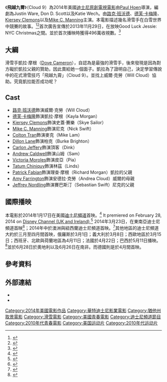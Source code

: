 {{Infobox television film
| name = 飛越九霄<br />Cloud 9
| image = <!-- 檔案不存在 File:Cloud9-logo.png -->
| caption = 
| director = [[Paul_Hoen|Paul Hoen]]
| producer = [[Ashley_Tisdale|Ashley Tisdale]]<br />Jessica Rhoades<br />Kirkland Tibbels<br />[[肖恩·怀特|肖恩·怀特]]<ref>{{cite web | url=http://www.themagazine.ca/2013/12/05/first-look-disney-channel-original-movie-cloud-9/#.Ut1g_NIo5dg | title=First look: Disney Channel Original Movie CLOUD 9 | publisher=The Magazine | accessdate=20 January 2014 | author=Kirsh, Hayley | deadurl=yes | archiveurl=https://web.archive.org/web/20140203100039/http://www.themagazine.ca/2013/12/05/first-look-disney-channel-original-movie-cloud-9/#.Ut1g_NIo5dg | archivedate=2014年2月3日 }}</ref>
| writer = Justin Ware<br />Don D. Scott<br />Katie Wech
| based on = 
| choreographed = 
| starring = [[路克·班沃德|路克·班沃德]]<br />[[德芙·卡梅隆|德芙·卡梅隆]]<br />[[Kiersey_Clemons|Kiersey Clemons]]<br /> [[Mike_Manning_(actor)|Mike C. Manning]]<br /> [[Dillon_Lane|Dillon Lane]]<br /> [[Carlon_Jeffery|Carlon Jeffery]] <br /> [[Patrick_Fabian|Patrick Fabian]]<br /> [[Amy_Farrington|Amy Farrington]]<br /> [[Jeffrey_Nordling|Jeffrey Nordling]]<br /> [[Colton_Tran|Colton Tran]]
| narrated = 

| music = 
| cinematography = Suki Medencevic ASC
| editing = 
| studio = Salty Pictures, Inc<br />Blondie Girl Productions
| distributor = [[Disney-ABC_Domestic_Television|Disney-ABC Domestic Television]]
| network = [[迪士尼頻道|迪士尼頻道]]
| released = {{Film date|TV=y|2014|01|17}}
| runtime = 
| country = 美國
| language = 英語
| budget = 
| gross = 
}}

《'''飛越九霄'''》（Cloud 9）為2014年美國[[迪士尼頻道原創電影列表|迪士尼原創]][[電視電影|電視電影]]由[[Paul_Hoen|Paul Hoen]]導演，編劇為Justin Ware, Don D. Scott以及Katie Wech。由[[路克·班沃德|路克·班沃德]]、[[德芙·卡梅隆|德芙·卡梅隆]]、[[Kiersey_Clemons|Kiersey Clemons]]以及[[Mike_Manning_(actor)|Mike C. Manning]]主演。本電影描述幾名滑雪手在白雪世界中競賽的故事。<ref name=FutonCritic>{{cite web|url=http://www.thefutoncritic.com/news/2013/03/12/disney-channels-worldwide-presents-plan-to-build-on-its-strength-at-annual-meeting-with-advertisers-568010/20130312disney03/ |title=Breaking News - Disney Channels Worldwide Presents Plan to Build on Its Strength at Annual Meeting with Advertisers |publisher=TheFutonCritic.com |date=2013-04-01 |accessdate=2013-08-03}}</ref><ref>{{cite web |last=McNary |first=Dave |url=http://variety.com/2013/tv/news/disney-channel-puts-spotlight-on-dove-cameron-with-series-movie-1200005222/ |title=Disney Channel Puts Spotlight on Dove Cameron with Series, Movie (EXCLUSIVE) |publisher=Variety |date=2013-03-07 |accessdate=2013-08-03 |archive-date=2013-05-31 |archive-url=https://www.webcitation.org/6H25og3OU?url=http://variety.com/2013/tv/news/disney-channel-puts-spotlight-on-dove-cameron-with-series-movie-1200005222/ |dead-url=no }}</ref>首次廣告宣傳於2013年11月29日，在放映Good Luck Jessie: NYC Christmas之間。並於首次播映時獲得496萬收視數。<ref>{{Cite web |url=http://tvbythenumbers.zap2it.com/2014/01/21/friday-cable-ratings-gold-rush-wins-night-cloud-9-wwe-smackdown-bering-sea-gold-helix-more/230518/ |title=存档副本 |access-date=2014-07-24 |archive-date=2014-02-02 |archive-url=https://web.archive.org/web/20140202153446/http://tvbythenumbers.zap2it.com/2014/01/21/friday-cable-ratings-gold-rush-wins-night-cloud-9-wwe-smackdown-bering-sea-gold-helix-more/230518/ |dead-url=yes }}</ref>

==大綱==

滑雪手凱拉‧摩根（[[Dove_Cameron|Dove Cameron]]），自認為是最強的滑雪手，後來發現是因為對方礙於凱拉父親的贊助，因此賣給她一個面子。凱拉為了證明自己，決定學習傳說中的花式滑雪技巧「飛越九霄」（Cloud 9）。並找上威爾‧克勞（Will Cloud）協助。究竟凱拉能否成功呢？

==Cast==
* [[路克·班沃德|路克·班沃德]]飾演威爾‧克勞（Will Cloud）
* [[德芙·卡梅隆|德芙·卡梅隆]]飾演凱拉‧摩根（Kayla Morgan）
* [[Kiersey_Clemons|Kiersey Clemons]]飾演史蓋‧賽樂（Skye Sailor）
* [[Mike_Manning_(actor)|Mike C. Manning]]飾演尼克（Nick Swift）
* [[Colton_Tran|Colton Tran]]飾演麥克（Mike Lam）
* [[Dillon_Lane|Dillon Lane]]飾演柏克（Burke Brighton）
* [[Carlon_Jeffery|Carlon Jeffery]]飾演頂客（Dink）
* [[Andrew_Caldwell|Andrew Caldwell]]飾演山姆（Sam）
* [[Victoria_Moroles|Victoria Moroles]]飾演皮亞（Pia）
* [[Tatum_Chiniquy|Tatum Chiniquy]]飾演林茲（Linds）
* [[Patrick_Fabian|Patrick Fabian]]飾演理查‧摩根（Richard Morgan）凱拉的父親
* [[Amy_Farrington|Amy Farrington]]飾演安德拉‧克勞（Andrea Cloud）威爾的母親
* [[Jeffrey_Nordling|Jeffrey Nordling]]飾演賽巴斯汀（Sebastian Swift）尼克的父親

==國際播映==
本電影於2014年1月17日在美國[[迪士尼頻道|迪士尼頻道]]首映。<ref>{{cite web |url=http://www.family.ca/cloud-9/ |title=存档副本 |accessdate=2015-08-24 |deadurl=yes |archiveurl=https://archive.is/20140122165538/http://www.family.ca/cloud-9/ |archivedate=2014-01-22 }}</ref> It premiered on February 28, 2014 on [[Disney_Channel_(UK_and_Ireland)|Disney Channel (UK and Ireland)]],<ref>{{cite web|url=http://www.disney.co.uk/disney-channel/whats-on|title=What's On|work=disney.co.uk|accessdate=1 March 2014|archive-date=2014-04-13|archive-url=https://web.archive.org/web/20140413034019/http://www.disney.co.uk/disney-channel/whats-on|dead-url=no}}</ref> 2014年3月23日，在東南亞迪士尼頻道首映<ref>{{cite web |url=http://www.disneychannel-asia.com/DisneyChannel/supersites/cloud9/ |title=存档副本 |accessdate=2015-08-24 |deadurl=yes |archiveurl=https://web.archive.org/web/20140315012355/http://www.disneychannel-asia.com/DisneyChannel/supersites/cloud9/ |archivedate=2014-03-15 }}</ref>；2014年中於澳洲與紐西蘭迪士尼頻道首映。<ref>{{Cite web |url=https://twitter.com/DisneyTV_AU/status/429538778370162688 |title=存档副本 |access-date=2014-07-24 |archive-date=2015-09-06 |archive-url=https://web.archive.org/web/20150906115718/https://twitter.com/disneytv_au/status/429538778370162688 |dead-url=no }}</ref>其他地區的迪士尼頻道大約於三月至四月間首映，俄羅斯於3月1日；義大利於3月8日；西歐地區於3月15日；西班牙、北歐與荷蘭地區為4月11日；法國於4月22日；巴西於5月11日播映。<ref>{{Cite web |url=http://anmtv.xpg.uol.com.br/cloud-9-desafio-final-estreia-disney-channel/ |title=存档副本 |access-date=2014-07-24 |archive-date=2014-04-23 |archive-url=https://web.archive.org/web/20140423043146/http://anmtv.xpg.uol.com.br/cloud-9-desafio-final-estreia-disney-channel/ |dead-url=no }}</ref>並於6月28日於奧地利以及6月26日在南非。而德國則是於4月間首映。

==參考資料==
{{Reflist}}

==外部連結==
*{{IMDb title|2762970|Cloud 9}}
*{{Official website|http://disneychannel.disney.com/cloud-9}}

[[Category:2014年美國電影作品|Category:2014年美國電影作品]]
[[Category:華特迪士尼影業電影|Category:華特迪士尼影業電影]]
[[Category:猶他州取景電影|Category:猶他州取景電影]]
[[Category:滑雪電影|Category:滑雪電影]]
[[Category:美國青春電影|Category:美國青春電影]]
[[Category:迪士尼頻道節目|Category:迪士尼頻道節目]]
[[Category:2010年代青春電影|Category:2010年代青春電影]]
[[Category:美国运动片|Category:美国运动片]]
[[Category:2010年代运动片|Category:2010年代运动片]]